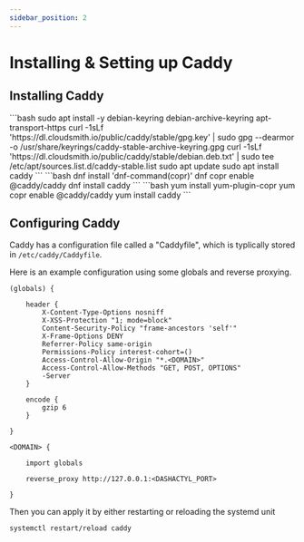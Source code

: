 ```yaml
---
sidebar_position: 2
---
```



# Installing & Setting up Caddy

## Installing Caddy

<Tabs>
	<TabItem value="ubuntu-debian" label="Ubuntu/Debian" default>
		```bash
		sudo apt install -y debian-keyring debian-archive-keyring apt-transport-https
		curl -1sLf 'https://dl.cloudsmith.io/public/caddy/stable/gpg.key' | sudo gpg --dearmor -o /usr/share/keyrings/caddy-stable-archive-keyring.gpg
		curl -1sLf 'https://dl.cloudsmith.io/public/caddy/stable/debian.deb.txt' | sudo tee /etc/apt/sources.list.d/caddy-stable.list
		sudo apt update
		sudo apt install caddy
		```
	</TabItem>
	<TabItem value="rhel-8" label="RHEL 8">
		```bash
		dnf install 'dnf-command(copr)'
		dnf copr enable @caddy/caddy
		dnf install caddy
		```
	</TabItem>
	<TabItem value="rhel-7" label="RHEL 7">
		```bash
		yum install yum-plugin-copr
		yum copr enable @caddy/caddy
		yum install caddy
		```
	</TabItem>
</Tabs>

## Configuring Caddy

Caddy has a configuration file called a "Caddyfile", which is typlically stored in `/etc/caddy/Caddyfile`.

Here is an example configuration using some globals and reverse proxying.

```
(globals) {

    header {
        X-Content-Type-Options nosniff  
        X-XSS-Protection "1; mode=block"
        Content-Security-Policy "frame-ancestors 'self'"
        X-Frame-Options DENY
        Referrer-Policy same-origin
        Permissions-Policy interest-cohort=()
        Access-Control-Allow-Origin "*.<DOMAIN>"
        Access-Control-Allow-Methods "GET, POST, OPTIONS"
        -Server   
    }

    encode {
        gzip 6
	}

}

<DOMAIN> {

	import globals

	reverse_proxy http://127.0.0.1:<DASHACTYL_PORT>

}

```

Then you can apply it by either restarting or reloading the systemd unit

```bash
systemctl restart/reload caddy
```
